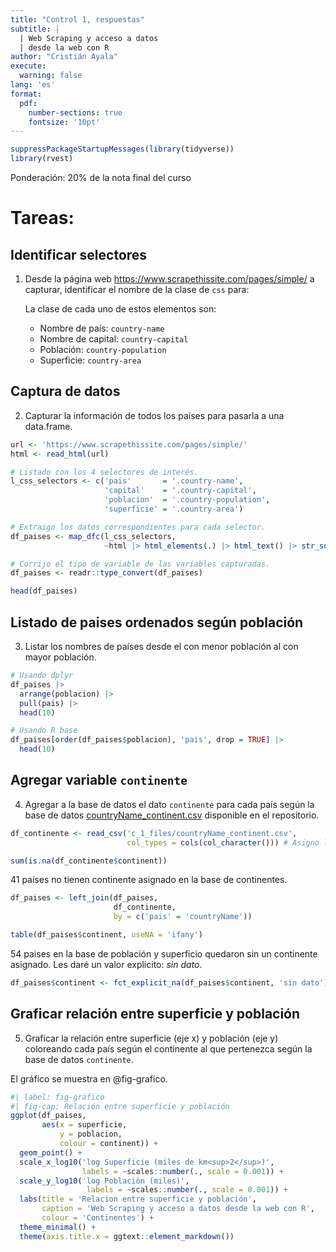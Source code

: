 ```yaml
---
title: "Control 1, respuestas"
subtitle: |
  | Web Scraping y acceso a datos 
  | desde la web con R
author: "Cristián Ayala"
execute: 
  warning: false 
lang: 'es'
format:
  pdf: 
    number-sections: true
    fontsize: '10pt'
---
```


```r
suppressPackageStartupMessages(library(tidyverse))
library(rvest)
```

Ponderación: 20% de la nota final del curso

# Tareas:

## Identificar selectores

1) Desde la página web <https://www.scrapethissite.com/pages/simple/> a capturar, identificar el nombre de la clase de `css` para:

    La clase de cada uno de estos elementos son:
    
      * Nombre de país: `country-name`
      * Nombre de capital: `country-capital`
      * Población: `country-population`
      * Superficie: `country-area`

## Captura de datos

2) Capturar la información de todos los países para pasarla a una data.frame.

```r
url <- 'https://www.scrapethissite.com/pages/simple/'
html <- read_html(url)

# Listado con los 4 selectores de interés.
l_css_selectors <- c('pais'       = '.country-name', 
                     'capital'    = '.country-capital', 
                     'poblacion'  = '.country-population', 
                     'superficie' = '.country-area')

# Extraigo los datos correspondientes para cada selector.
df_paises <- map_dfc(l_css_selectors, 
                     ~html |> html_elements(.) |> html_text() |> str_squish())

# Corrijo el tipo de variable de las variables capturadas.
df_paises <- readr::type_convert(df_paises)

head(df_paises)
```


## Listado de paises ordenados según población

3) Listar los nombres de países desde el con menor población al con mayor población.

```r
# Usando dplyr
df_paises |> 
  arrange(poblacion) |> 
  pull(pais) |> 
  head(10)
```


```r
# Usando R base
df_paises[order(df_paises$poblacion), 'pais', drop = TRUE] |> 
  head(10)
```


## Agregar variable `continente`


4) Agregar a la base de datos el dato `continente` para cada país según la base de datos [countryName_continent.csv](c_1_files/countryName_continent.csv) disponible en el repositorio.

```r
df_continente <- read_csv('c_1_files/countryName_continent.csv',
                          col_types = cols(col_character())) # Asigno las variables como chr

sum(is.na(df_continente$continent))
```

41 países no tienen continente asignado en la base de continentes.

```r
df_paises <- left_join(df_paises,
                       df_continente,
                       by = c('pais' = 'countryName'))

table(df_paises$continent, useNA = 'ifany')
```

54 paises en la base de población y superficio quedaron sin un continente asignado. 
Les daré un valor explicito: *sin dato*.

```r
df_paises$continent <- fct_explicit_na(df_paises$continent, 'sin dato')
```

## Graficar relación entre superficie y población

5) Graficar la relación entre superficie (eje x) y población (eje y) coloreando cada país según el continente al que pertenezca según la base de datos `continente`.

El gráfico se muestra en @fig-grafico.

```r
#| label: fig-grafico
#| fig-cap: Relación entre superficie y población
ggplot(df_paises,
       aes(x = superficie, 
           y = poblacion,
           colour = continent)) +
  geom_point() +
  scale_x_log10('log Superficie (miles de km<sup>2</sup>)',
                labels = ~scales::number(., scale = 0.001)) +
  scale_y_log10('log Población (miles)',
                 labels = ~scales::number(., scale = 0.001)) +
  labs(title = 'Relacion entre superficie y población',
       caption = 'Web Scraping y acceso a datos desde la web con R',
       colour = 'Continentes') +
  theme_minimal() + 
  theme(axis.title.x = ggtext::element_markdown())
  
```
